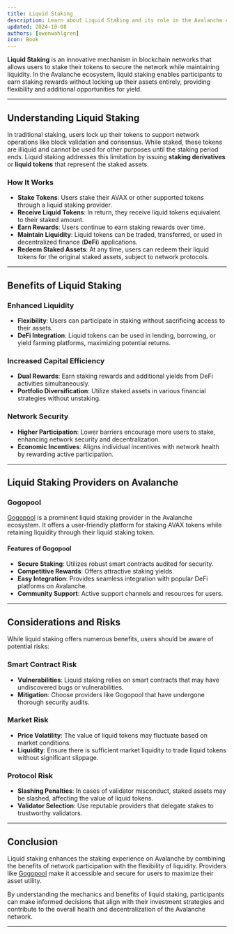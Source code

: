 ```yaml
---
title: Liquid Staking
description: Learn about Liquid Staking and its role in the Avalanche ecosystem.
updated: 2024-10-08
authors: [owenwahlgren]
icon: Book
---
```


**Liquid Staking** is an innovative mechanism in blockchain networks that allows users to stake their tokens to secure the network while maintaining liquidity. In the Avalanche ecosystem, liquid staking enables participants to earn staking rewards without locking up their assets entirely, providing flexibility and additional opportunities for yield.

---

## Understanding Liquid Staking

In traditional staking, users lock up their tokens to support network operations like block validation and consensus. While staked, these tokens are illiquid and cannot be used for other purposes until the staking period ends. Liquid staking addresses this limitation by issuing **staking derivatives** or **liquid tokens** that represent the staked assets.

### How It Works

- **Stake Tokens**: Users stake their AVAX or other supported tokens through a liquid staking provider.
- **Receive Liquid Tokens**: In return, they receive liquid tokens equivalent to their staked amount.
- **Earn Rewards**: Users continue to earn staking rewards over time.
- **Maintain Liquidity**: Liquid tokens can be traded, transferred, or used in decentralized finance (**DeFi**) applications.
- **Redeem Staked Assets**: At any time, users can redeem their liquid tokens for the original staked assets, subject to network protocols.

---

## Benefits of Liquid Staking

### Enhanced Liquidity

- **Flexibility**: Users can participate in staking without sacrificing access to their assets.
- **DeFi Integration**: Liquid tokens can be used in lending, borrowing, or yield farming platforms, maximizing potential returns.

### Increased Capital Efficiency

- **Dual Rewards**: Earn staking rewards and additional yields from DeFi activities simultaneously.
- **Portfolio Diversification**: Utilize staked assets in various financial strategies without unstaking.

### Network Security

- **Higher Participation**: Lower barriers encourage more users to stake, enhancing network security and decentralization.
- **Economic Incentives**: Aligns individual incentives with network health by rewarding active participation.

---

## Liquid Staking Providers on Avalanche

### Gogopool

[Gogopool](https://gogopool.com) is a prominent liquid staking provider in the Avalanche ecosystem. It offers a user-friendly platform for staking AVAX tokens while retaining liquidity through their liquid staking token.

#### Features of Gogopool

- **Secure Staking**: Utilizes robust smart contracts audited for security.
- **Competitive Rewards**: Offers attractive staking yields.
- **Easy Integration**: Provides seamless integration with popular DeFi platforms on Avalanche.
- **Community Support**: Active support channels and resources for users.

---

## Considerations and Risks

While liquid staking offers numerous benefits, users should be aware of potential risks:

### Smart Contract Risk

- **Vulnerabilities**: Liquid staking relies on smart contracts that may have undiscovered bugs or vulnerabilities.
- **Mitigation**: Choose providers like Gogopool that have undergone thorough security audits.

### Market Risk

- **Price Volatility**: The value of liquid tokens may fluctuate based on market conditions.
- **Liquidity**: Ensure there is sufficient market liquidity to trade liquid tokens without significant slippage.

### Protocol Risk

- **Slashing Penalties**: In cases of validator misconduct, staked assets may be slashed, affecting the value of liquid tokens.
- **Validator Selection**: Use reputable providers that delegate stakes to trustworthy validators.

---

## Conclusion

Liquid staking enhances the staking experience on Avalanche by combining the benefits of network participation with the flexibility of liquidity. Providers like [Gogopool](https://gogopool.com) make it accessible and secure for users to maximize their asset utility.

By understanding the mechanics and benefits of liquid staking, participants can make informed decisions that align with their investment strategies and contribute to the overall health and decentralization of the Avalanche network.

---